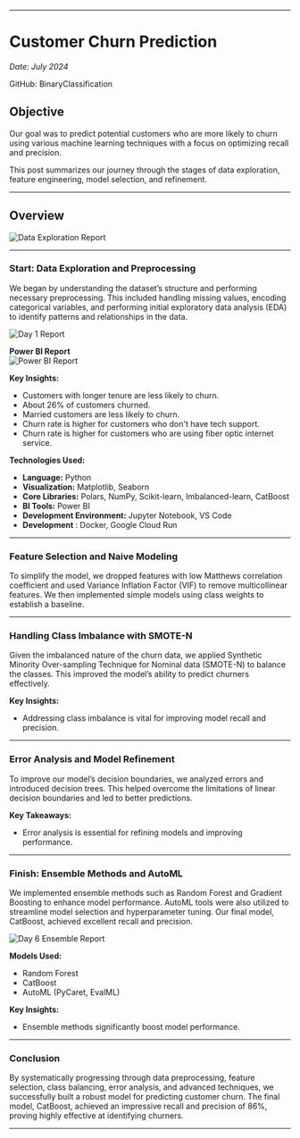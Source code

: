 
--- 
# Customer Churn Prediction

*Date: July 2024*

GitHub: <Link href='https://github.com/Ravikumarchavva/ML_Playground/tree/main/week2_BinaryClassification' target="_blank">BinaryClassification</Link>

## Objective

Our goal was to predict potential customers who are more likely to churn using various machine learning techniques with a focus on optimizing recall and precision. 

This post summarizes our journey through the stages of data exploration, feature engineering, model selection, and refinement.

---

## Overview
![Data Exploration Report](/projects/churn/churnOverview.JPG)

---

### Start: Data Exploration and Preprocessing

We began by understanding the dataset’s structure and performing necessary preprocessing. This included handling missing values, encoding categorical variables, and performing initial exploratory data analysis (EDA) to identify patterns and relationships in the data.

![Day 1 Report](/projects/churn/Day1-report.jpg)

**Power BI Report**  
![Power BI Report](/projects/churn/ChurnReport.jpg)

**Key Insights:**
- Customers with longer tenure are less likely to churn.
- About 26% of customers churned.
- Married customers are less likely to churn.
- Churn rate is higher for customers who don't have tech support.
- Churn rate is higher for customers who are using fiber optic internet service.

**Technologies Used:**
- **Language:** Python
- **Visualization:** Matplotlib, Seaborn
- **Core Libraries:** Polars, NumPy, Scikit-learn, Imbalanced-learn, CatBoost
- **BI Tools:** Power BI
- **Development Environment:** Jupyter Notebook, VS Code
- **Development** : Docker, Google Cloud Run

---

### Feature Selection and Naive Modeling

To simplify the model, we dropped features with low Matthews correlation coefficient and used Variance Inflation Factor (VIF) to remove multicollinear features. We then implemented simple models using class weights to establish a baseline.

---

### Handling Class Imbalance with SMOTE-N

Given the imbalanced nature of the churn data, we applied Synthetic Minority Over-sampling Technique for Nominal data (SMOTE-N) to balance the classes. This improved the model’s ability to predict churners effectively.

**Key Insights:**
- Addressing class imbalance is vital for improving model recall and precision.

---

### Error Analysis and Model Refinement

To improve our model’s decision boundaries, we analyzed errors and introduced decision trees. This helped overcome the limitations of linear decision boundaries and led to better predictions.

**Key Takeaways:**
- Error analysis is essential for refining models and improving performance.

---

### Finish: Ensemble Methods and AutoML

We implemented ensemble methods such as Random Forest and Gradient Boosting to enhance model performance. AutoML tools were also utilized to streamline model selection and hyperparameter tuning. Our final model, CatBoost, achieved excellent recall and precision.

![Day 6 Ensemble Report](/projects/churn/Day6-ensembling-Report.jpg)

**Models Used:**
- Random Forest
- CatBoost
- AutoML (PyCaret, EvalML)

**Key Insights:**
- Ensemble methods significantly boost model performance.

---

### Conclusion

By systematically progressing through data preprocessing, feature selection, class balancing, error analysis, and advanced techniques, we successfully built a robust model for predicting customer churn. The final model, CatBoost, achieved an impressive recall and precision of 86%, proving highly effective at identifying churners.

---
